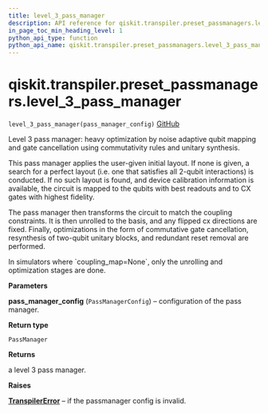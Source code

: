 ```yaml
---
title: level_3_pass_manager
description: API reference for qiskit.transpiler.preset_passmanagers.level_3_pass_manager
in_page_toc_min_heading_level: 1
python_api_type: function
python_api_name: qiskit.transpiler.preset_passmanagers.level_3_pass_manager
---
```


# qiskit.transpiler.preset\_passmanagers.level\_3\_pass\_manager

<span id="qiskit.transpiler.preset_passmanagers.level_3_pass_manager" />

`level_3_pass_manager(pass_manager_config)` [GitHub](https://github.com/qiskit/qiskit/tree/stable/0.18/qiskit/transpiler/preset_passmanagers/level3.py "view source code")

Level 3 pass manager: heavy optimization by noise adaptive qubit mapping and gate cancellation using commutativity rules and unitary synthesis.

This pass manager applies the user-given initial layout. If none is given, a search for a perfect layout (i.e. one that satisfies all 2-qubit interactions) is conducted. If no such layout is found, and device calibration information is available, the circuit is mapped to the qubits with best readouts and to CX gates with highest fidelity.

The pass manager then transforms the circuit to match the coupling constraints. It is then unrolled to the basis, and any flipped cx directions are fixed. Finally, optimizations in the form of commutative gate cancellation, resynthesis of two-qubit unitary blocks, and redundant reset removal are performed.

<Admonition title="Note" type="note">
  In simulators where `coupling_map=None`, only the unrolling and optimization stages are done.
</Admonition>

**Parameters**

**pass\_manager\_config** (`PassManagerConfig`) – configuration of the pass manager.

**Return type**

`PassManager`

**Returns**

a level 3 pass manager.

**Raises**

[**TranspilerError**](qiskit.transpiler.TranspilerError "qiskit.transpiler.TranspilerError") – if the passmanager config is invalid.

